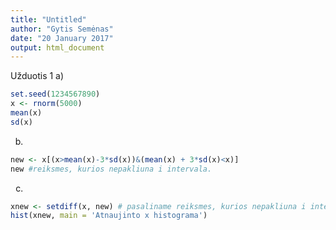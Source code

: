 ---
title: "Untitled"
author: "Gytis Semėnas"
date: "20 January 2017"
output: html_document
---

Užduotis 1 
a)
```{r}
set.seed(1234567890)
x <- rnorm(5000)
mean(x)
sd(x)
```

b)
```{r}
new <- x[(x>mean(x)-3*sd(x))&(mean(x) + 3*sd(x)<x)]
new #reiksmes, kurios nepakliuna i intervala.


```
c)
```{r}
xnew <- setdiff(x, new) # pasaliname reiksmes, kurios nepakliuna i intervala.
hist(xnew, main = 'Atnaujinto x histograma')

```

